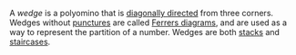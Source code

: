 A _wedge_ is a polyomino that is [diagonally directed](/glossary/diagonally-directed) from three corners. Wedges without [punctures](/glossary/puncture) are called [Ferrers diagrams][ferrers], and are used as a way to represent the partition of a number. Wedges are both [stacks](/classes/stack) and [staircases](/classes/staircase).

[ferrers]: https://en.wikipedia.org/wiki/Partition_(number_theory)#Ferrers_diagram
